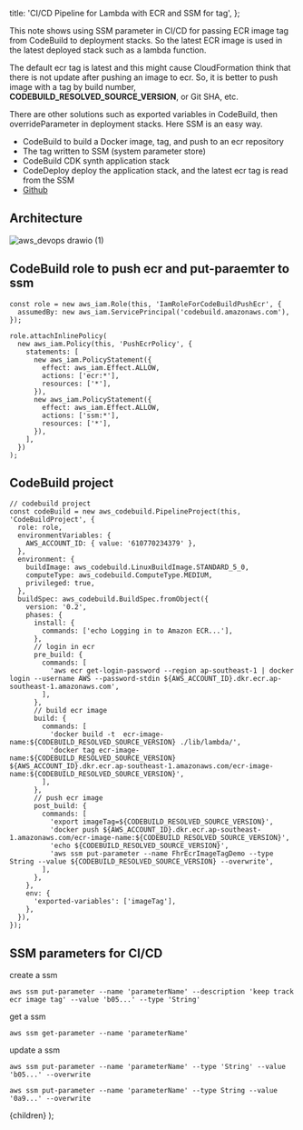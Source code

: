   title: 'CI/CD Pipeline for Lambda with ECR and SSM for tag',
};


This note shows using SSM parameter in CI/CD for passing ECR image tag from CodeBuild to deployment stacks. So the latest ECR image is used in the latest deployed stack such as a lambda function.

The default ecr tag is latest and this might cause CloudFormation think that there is not update after pushing an image to ecr. So, it is better to push image with a tag by build number, **CODEBUILD_RESOLVED_SOURCE_VERSION**, or Git SHA, etc.

There are other solutions such as exported variables in CodeBuild, then overrideParameter in deployment stacks. Here SSM is an easy way.

- CodeBuild to build a Docker image, tag, and push to an ecr repository
- The tag written to SSM (system parameter store)
- CodeBuild CDK synth application stack
- CodeDeploy deploy the application stack, and the latest ecr tag is read from the SSM
- [Github](https://github.com/entest-hai/aws-devops/tree/cdk-ts-codebuild-push-ecr)

## Architecture

![aws_devops drawio (1)](https://user-images.githubusercontent.com/20411077/156108554-8f6f728f-cf18-4a08-b0df-2d9773e860aa.png)

## CodeBuild role to push ecr and put-paraemter to ssm

```tsx
const role = new aws_iam.Role(this, 'IamRoleForCodeBuildPushEcr', {
  assumedBy: new aws_iam.ServicePrincipal('codebuild.amazonaws.com'),
});

role.attachInlinePolicy(
  new aws_iam.Policy(this, 'PushEcrPolicy', {
    statements: [
      new aws_iam.PolicyStatement({
        effect: aws_iam.Effect.ALLOW,
        actions: ['ecr:*'],
        resources: ['*'],
      }),
      new aws_iam.PolicyStatement({
        effect: aws_iam.Effect.ALLOW,
        actions: ['ssm:*'],
        resources: ['*'],
      }),
    ],
  })
);
```

## CodeBuild project

```tsx
// codebuild project
const codeBuild = new aws_codebuild.PipelineProject(this, 'CodeBuildProject', {
  role: role,
  environmentVariables: {
    AWS_ACCOUNT_ID: { value: '610770234379' },
  },
  environment: {
    buildImage: aws_codebuild.LinuxBuildImage.STANDARD_5_0,
    computeType: aws_codebuild.ComputeType.MEDIUM,
    privileged: true,
  },
  buildSpec: aws_codebuild.BuildSpec.fromObject({
    version: '0.2',
    phases: {
      install: {
        commands: ['echo Logging in to Amazon ECR...'],
      },
      // login in ecr
      pre_build: {
        commands: [
          'aws ecr get-login-password --region ap-southeast-1 | docker login --username AWS --password-stdin ${AWS_ACCOUNT_ID}.dkr.ecr.ap-southeast-1.amazonaws.com',
        ],
      },
      // build ecr image
      build: {
        commands: [
          'docker build -t  ecr-image-name:${CODEBUILD_RESOLVED_SOURCE_VERSION} ./lib/lambda/',
          'docker tag ecr-image-name:${CODEBUILD_RESOLVED_SOURCE_VERSION} ${AWS_ACCOUNT_ID}.dkr.ecr.ap-southeast-1.amazonaws.com/ecr-image-name:${CODEBUILD_RESOLVED_SOURCE_VERSION}',
        ],
      },
      // push ecr image
      post_build: {
        commands: [
          'export imageTag=${CODEBUILD_RESOLVED_SOURCE_VERSION}',
          'docker push ${AWS_ACCOUNT_ID}.dkr.ecr.ap-southeast-1.amazonaws.com/ecr-image-name:${CODEBUILD_RESOLVED_SOURCE_VERSION}',
          'echo ${CODEBUILD_RESOLVED_SOURCE_VERSION}',
          'aws ssm put-parameter --name FhrEcrImageTagDemo --type String --value ${CODEBUILD_RESOLVED_SOURCE_VERSION} --overwrite',
        ],
      },
    },
    env: {
      'exported-variables': ['imageTag'],
    },
  }),
});
```

## SSM parameters for CI/CD

create a ssm

```shell
aws ssm put-parameter --name 'parameterName' --description 'keep track ecr image tag' --value 'b05...' --type 'String'
```

get a ssm

```shell
aws ssm get-parameter --name 'parameterName'
```

update a ssm

```shell
aws ssm put-parameter --name 'parameterName' --type 'String' --value 'b05...' --overwrite
```

```shell
aws ssm put-parameter --name 'parameterName' --type String --value '0a9...' --overwrite
```

  <MyLayoutTest frontmatter={meta}>{children}</MyLayoutTest>
);
